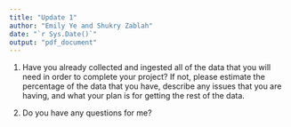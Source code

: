 ```yaml
---
title: "Update 1"
author: "Emily Ye and Shukry Zablah"
date: "`r Sys.Date()`"
output: "pdf_document"
---
```


1. Have you already collected and ingested all of the data that you will need in order to complete your project? If not, please estimate the percentage of the data that you have, describe any issues that you are having, and what your plan is for getting the rest of the data.



2. Do you have any questions for me?
